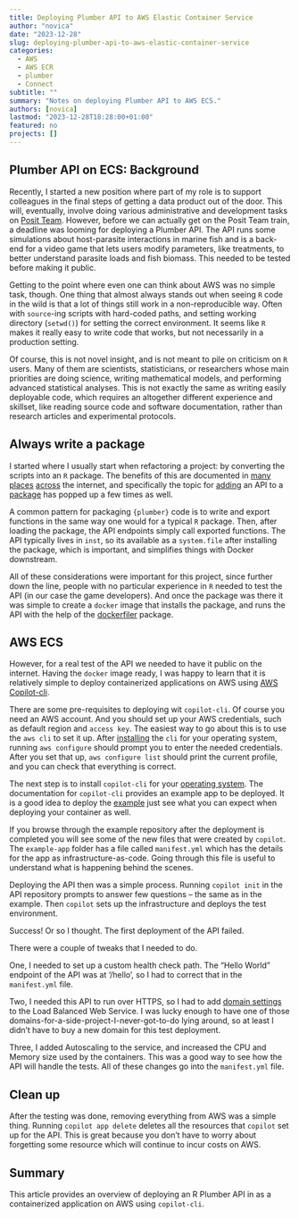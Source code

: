 ```yaml
---
title: Deploying Plumber API to AWS Elastic Container Service
author: "novica"
date: "2023-12-28"
slug: deploying-plumber-api-to-aws-elastic-container-service
categories:
  - AWS
  - AWS ECR
  - plumber
  - Connect
subtitle: ""
summary: "Notes on deploying Plumber API to AWS ECS."
authors: [novica]
lastmod: "2023-12-28T18:28:00+01:00"
featured: no
projects: []
---
```


## Plumber API on ECS: Background

Recently, I started a new position where part of my role is to support colleagues
in the final steps of getting a data product out of the door. This will,
eventually, involve doing various administrative and development tasks on
[Posit Team](https://posit.co/products/enterprise/team/). However, before we
can actually get on the Posit Team train, a deadline was looming for deploying
a Plumber API. The API runs some simulations about host-parasite interactions
in marine fish and is a back-end for a video game that lets users modify parameters,
like treatments, to better understand parasite loads and fish biomass. This needed
to be tested before making it public.

Getting to the point where even one can think about AWS was no simple task,
though. One thing that almost always stands out when seeing `R` code in the
wild is that a lot of things still work in a non-reproducible way. Often with
`source`-ing scripts with hard-coded paths, and setting working directory
(`setwd()`) for setting the correct environment. It seems like `R` makes it
really easy to write code that works, but not necessarily in a production setting.

Of course, this is not novel insight, and is not meant to pile on criticism on
`R` users. Many of them are scientists, statisticians, or researchers whose main
priorities are doing science, writing mathematical models, and performing
advanced statistical analyses. This is not exactly the same as writing easily deployable 
code, which requires an altogether different experience and skillset, like reading source
code and software documentation, rather than research articles and experimental
protocols.

## Always write a package

I started where I usually start when refactoring a project: by converting the
scripts into an `R` package. The benefits of this are documented in
[many](https://r-pkgs.org/) [places](https://kbroman.org/pkg_primer/pages/why.html)
[across](https://www.jumpingrivers.com/blog/personal-r-package/) the internet,
and specifically the topic for [adding](https://community.rstudio.com/t/plumber-api-and-package-structure/18099)
an API to a [package](https://www.harveyl888.com/post/2022-11-11_plumber_as_package/) has popped up a few times as well.

A common pattern for packaging `{plumber}` code is to write and export functions
in the same way one would for a typical `R` package. Then, after
loading the package, the API endpoints simply call exported functions. The API
typically lives in `inst`, so its available as a `system.file` after installing
the package, which is important, and simplifies things with Docker
downstream.

All of these considerations were important for this project, since further down
the line, people with no particular experience in `R` needed to
test the API (in our case the game developers). And once the package was there 
it was simple to create a `docker` image that installs the package, 
and runs the API with the help of the [dockerfiler](https://github.com/ThinkR-open/dockerfiler) 
package.

## AWS ECS

However, for a real test of the API we needed to have it public on the internet.
Having the `docker` image ready, I was happy to learn that it is relatively simple to
deploy containerized applications on AWS using [AWS Copilot-cli](https://aws.github.io/copilot-cli/docs/getting-started/first-app-tutorial/).

There are some pre-requisites to deploying wit `copilot-cli`. Of course you need 
an AWS account. And you should set up your AWS credentials, such as default region
and `access key`. The easiest way to go about this is to use the `aws cli` to set 
it up. After [installing](https://aws.amazon.com/cli/) the `cli` for your operating 
system, running `aws configure` should prompt you to enter the needed credentials. 
After you set that up, `aws configure list` should print the current profile, 
and you can check that everything is correct.

The next step is to install `copilot-cli` for your [operating system](https://aws.github.io/copilot-cli/docs/getting-started/install/). The 
documentation for `copilot-cli` provides an example app to be deployed. It is a 
good idea to deploy the [example](https://aws.github.io/copilot-cli/docs/getting-started/first-app-tutorial/) just see what you can expect when deploying your container as well.

If you browse through the example repository after the deployment is completed 
you will see some of the new files that were created by `copilot`. The `example-app`
folder has a file called `manifest.yml` which has the details for the app as 
infrastructure-as-code. Going through this file is useful to understand what is
happening behind the scenes.

Deploying the API then was a simple process. Running `copilot init` in the API repository
prompts to answer few questions -- the same as in the example. 
Then `copilot` sets up the infrastructure and deploys the test environment. 

Success! Or so I thought. The first deployment of the API failed.

There were a couple of tweaks that I needed to do. 

One, I needed to set up a custom
health check path. The "Hello World" endpoint of the API was at  '/hello', so I 
had to correct that in the `manifest.yml` file. 

Two, I needed this API to run over HTTPS, so I had to add [domain settings](https://aws.github.io/copilot-cli/docs/manifest/lb-web-service/) to 
the Load Balanced Web Service. I was lucky enough to have one of those
domains-for-a-side-project-I-never-got-to-do lying around, so at least I didn't
have to buy a new domain for this test deployment.

Three, I added Autoscaling to the service, and increased the CPU and Memory size 
used by the containers. This was a good way to see how the
API will handle the tests. All of these changes go into the `manifest.yml` file. 

## Clean up

After the testing was done, removing everything from AWS was a simple thing.
Running `copilot app delete` deletes all the resources that `copilot` set up for
the API. This is great because you don't have to worry about forgetting some 
resource which will continue to incur costs on AWS.

## Summary

This article provides an overview of deploying an R Plumber API in as a 
containerized application on AWS using `copilot-cli`.
